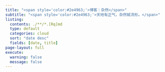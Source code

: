 ```yaml
---
title: "<span style='color:#2e4963;'>博客｜杂然</span>"
subtitle: "<span style='color:#2e4963;'>天地有正气，杂然赋流形。</span>"
listing:
  contents: ./**/*.[Rq]md
  type: default
  categories: cloud
  sort: "date desc"
  fields: [date, title]
page-layout: full
execute: 
  warning: false
  message: false
---
```

